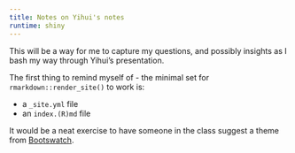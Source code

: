 ```yaml
---
title: Notes on Yihui's notes
runtime: shiny
---
```


This will be a way for me to capture my questions, and possibly insights as I bash my way through Yihui's presentation.

The first thing to remind myself of - the minimal set for `rmarkdown::render_site()` to work is:

* a `_site.yml` file
* an `index.(R)md` file

It would be a neat exercise to have someone in the class suggest a theme from [Bootswatch](http://bootswatch.com/).
